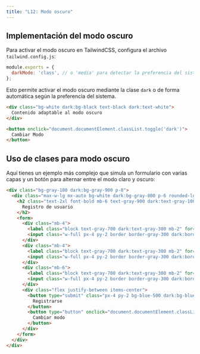 ```yaml
---
title: "L12: Modo oscuro"
---
```


## Implementación del modo oscuro

Para activar el modo oscuro en TailwindCSS, configura el archivo `tailwind.config.js`:

```js
module.exports = {
  darkMode: 'class', // o 'media' para detectar la preferencia del sistema
};
```

Esto permite activar el modo oscuro mediante la clase `dark` o de forma automática según la preferencia del sistema.

```html live
<div class="bg-white dark:bg-black text-black dark:text-white">
  Contenido adaptable al modo oscuro
</div>
```

```html live
<button onclick="document.documentElement.classList.toggle('dark')">
  Cambiar Modo
</button>
```

## Uso de clases para modo oscuro

Aquí tienes un ejemplo más complejo que simula un formulario con varias capas y un botón para alternar entre el modo claro y oscuro:

```html live
<div class="bg-gray-100 dark:bg-gray-900 p-8">
  <div class="max-w-lg mx-auto bg-white dark:bg-gray-800 p-6 rounded-lg shadow-lg">
    <h2 class="text-2xl font-bold mb-6 text-gray-900 dark:text-gray-100">
      Registro de usuario
    </h2>
    <form>
      <div class="mb-4">
        <label class="block text-gray-700 dark:text-gray-300 mb-2" for="name">Nombre:</label>
        <input class="w-full px-4 py-2 border border-gray-300 dark:border-gray-600 rounded-lg bg-gray-100 dark:bg-gray-700 text-gray-900 dark:text-gray-200" type="text" id="name" placeholder="Tu nombre">
      </div>
      <div class="mb-4">
        <label class="block text-gray-700 dark:text-gray-300 mb-2" for="email">Correo electrónico:</label>
        <input class="w-full px-4 py-2 border border-gray-300 dark:border-gray-600 rounded-lg bg-gray-100 dark:bg-gray-700 text-gray-900 dark:text-gray-200" type="email" id="email" placeholder="Tu correo">
      </div>
      <div class="mb-6">
        <label class="block text-gray-700 dark:text-gray-300 mb-2" for="password">Contraseña:</label>
        <input class="w-full px-4 py-2 border border-gray-300 dark:border-gray-600 rounded-lg bg-gray-100 dark:bg-gray-700 text-gray-900 dark:text-gray-200" type="password" id="password" placeholder="Tu contraseña">
      </div>
      <div class="flex justify-between items-center">
        <button type="submit" class="px-4 py-2 bg-blue-500 dark:bg-blue-700 text-white font-semibold rounded-lg">
          Registrarse
        </button>
        <button type="button" onclick="document.documentElement.classList.toggle('dark')" class="px-4 py-2 bg-gray-300 dark:bg-gray-600 text-gray-900 dark:text-gray-100 font-semibold rounded-lg">
          Cambiar modo
        </button>
      </div>
    </form>
  </div>
</div>
```
